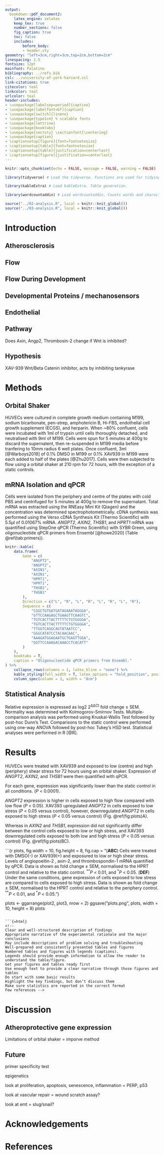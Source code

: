 ```yaml
---
output: 
  bookdown::pdf_document2:
    latex_engine: xelatex
    keep_tex: true
    number_sections: false
    fig_caption: true
    toc: false
    includes:
        before_body: 
        - header.sty
geometry: "left=3cm,right=3cm,top=2cm,bottom=2cm"
linespacing: 1.5
fontsize: 12pt
mainfont: Palatino
bibliography: ../refs.bib
csl: ../university-of-york-harvard.csl
link-citations: true
citecolor: teal
linkcolor: teal
urlcolor: teal
header-includes:
- \usepackage[labelsep=period]{caption}
- \usepackage[labelfont=bf]{caption}
- \usepackage[switch]{lineno}
- \usepackage{type1cm} % scalable fonts
- \usepackage{lettrine}
- \usepackage{booktabs}
- \usepackage{sectsty} \sectionfont{\centering}
- \usepackage{caption}
- \captionsetup[figure]{font=footnotesize}
- \captionsetup[table]{font=footnotesize}
- \captionsetup[table]{justification=centerlast}
- \captionsetup[figure]{justification=centerlast}
---
```


```r
knitr::opts_chunk$set(echo = FALSE, message = FALSE, warning = FALSE)
```

```r
library(tidyverse) # Load the tidyverse. Functions are used for tidying data and creating plots via ggplot2.

library(kableExtra) # Load kableExtra. Table generation.

library(wordcountaddin) # Load wordcountaddin. Counts words and characters in text in an R markdown document.
```

```r
source("../02-analysis.R", local = knitr::knit_global()) 
source("../03-analysis.R", local = knitr::knit_global()) 
```

# Introduction

## Atherosclerosis

## Flow

## Flow During Development

## Developmental Proteins / mechanosensors

## Endothelial

## Pathway

Does Axin, Angp2, Thrombosin-2 change if Wnt is inhibited?

## Hypothesis

XAV-939 Wnt/Beta Catenin inhibitor, acts by inhibiting tankyrase

# Methods

## Orbital Shaker

HUVECs were cultured in complete growth medium containing M199, sodium bicarbonate, pen-strep, amphotericin B, Hi-FBS, endothelial cell growth supplement (ECGS), and herparin. When \~80% confluent, cells were incubated with 1ml of trypsin until cells thoroughly detached, and neutralised with 9ml of M199. Cells were spun for 5 minutes at 400g to discard the supernatent, then re-suspended in M199 media before tranfering to 10mm radius 6 well plates. Once confluent, 3ml [@Warboys2019] of 0.1% DMSO in M199 or 0.1% XAV939 in M199 were each added to half of the plates [@Zhu2017]. Cells were then subjected to flow using a orbital shaker at 210 rpm for 72 hours, with the exception of a static controls.

## mRNA Isolation and qPCR

Cells were isolated from the periphery and centre of the plates with cold PBS and centrifuged for 5 minutes at 400g to remove the supernatant. Total mRNA was extracted using the RNEasy Mini Kit (Qiagen) and the concentration was determined spectrophotometrically. cDNA synthesis was performed using the Verso cDNA Synthesis Kit (Thermo Scientific) with 5.5μl of 0.01067% mRNA. *ANGPT2*, *AXIN2*, *THSB1*, and *HPRT1* mRNA was quantified using StepOne qPCR (Thermo Scientific) with SYBR Green, using oligonucleotide qPCR primers from Ensembl [@howe2020] (Table \@ref(tab:primers)).

```r
knitr::kable(
    data.frame(
        Gene = c(
            "ANGPT2",
            "ANGPT2",
            "AXIN1",
            "AXIN1",
            "HPRT1",
            "HPRT1",
            "THSB1",
            "THSB1"
        ),
        Direction = c("L", "R", "L", "R", "L", "R", "L", "R"),
        Sequence = c(
            "CGGCTGTGATGATAGAAATAGGGA",
            "GTTCCAAGAGCTGAAGTTCAAGTC",
            "TGTCACTTACTTTTTCTGTGGGGA",
            "TGTCACTTACTTTTTCTGTGGGGA",
            "TTGGTCAGGCAGTATAATCC",
            "GGGCATATCCTACAACAAC",
            "AAAGATGGAGAATGCTGAGTTGGA",
            "GGTTCCAAAGACAAACCTCACATT"
        )
    ),
    booktabs = T,
    caption = "Oligonucleotide qPCR primers from Ensembl."
) %>%
    collapse_rows(columns = 1, latex_hline = "none") %>%
    kable_styling(full_width = T, latex_options = "hold_position", position = "left") %>% 
    column_spec(column = 3, width = "8cm")
```

## Statistical Analysis

Relative expression is expressed as log2 2^ΔΔCt^ fold change ± SEM. Normality was determined with Kolmogorov-Smirnov Tests. Multiple-comparison analysis was performed using Kruskal-Wallis Test followed by post-hoc Dunn's Test. Comparisons to the static control were performed using one-way ANOVA followed by post-hoc Tukey's HSD test. Statistical analyses were performed in R [@R].

# Results

HUVECs were treated with XAV939 and exposed to low (centre) and high (periphery) shear stress for 72 hours using an orbital shaker. Expression of *ANGPT2*, *AXIN2*, and *THSB1* were then quantified with qPCR.

For each gene, expression was significantly lower than the static control in all conditions. (*P* \< 0.0001).

*ANGPT2* expression is higher in cells exposed to high flow compared with low flow (*P* \< 0.05). XAV393 upregulated *ANGPT2* in cells exposed to low stress (*P* \< 0.05 versus control), however, downregulated *ANGPT2* in cells exposed to high stress (*P* \< 0.05 versus control) (Fig. \@ref(fig:plots)A).

Whereas in *AXIN2* and *THSB1*, expression did not significantly differ between the control cells exposed to low or high stress, and XAV393 downregulated cells exposed to both low and high stress (*P* \< 0.05 versus control) (Fig. \@ref(fig:plots)BC).

```{r plots, fig.width = 10, fig.height = 8, fig.cap = "(**ABC**) Cells were  treated with DMSO(-) or XAV939(+) and exposured to low or high shear stress. Levels of angiopoeitin-2 , axin-2, and thrombospondin-1 mRNA quantified by qPCR. Data is shown as fold change ± SEM, normalised to the HPRT control and relative to the static control. $^{**}$*P* < 0.01, and $^*$*P* < 0.05. (**DEF**) Under the same conditions, gene expression of cells exposed to low stress are compared to cells exposed to high stress. Data is shown as fold change ± SEM, normalised to the HPRT control and relative to the periphery control. $^{**}$*P* < 0.01, and $^*$*P* < 0.05."}

plots <- ggarrange(plot2, plot3, nrow = 2)
ggsave("plots.png", plots, width = 10, height = 8)
plots
```

```{=html}
<!-- 
Clear and well-structured description of findings 
Appropriate narrative of the experimental rationale and the major conclusions 
May include descriptions of problem solving and troubleshooting
Well-prepared and consistently presented tables and figures 
Numbered tables and figures with legends (captions).
Legends should provide enough information to allow the reader to understand the table/figure.
Get your figures and tables ready first
Use enough text to provide a clear narrative through those figures and tables
Do start with some basic results
Highlight the key findings, but don’t discuss them
Make sure statistics are reported in the correct format
Few references -->
```
# Discussion

## Atheroprotective gene expression

Limitations of orbital shaker = imporve method

## Future

primer specificity test

epigenetics

look at proliferation, apoptosis, senescence, inflammation = PERP, p53

look at vascular repair = wound scratch assay?

look at emt = slug/snail?

```{=html}
<!-- Do not simply recapitulate the results
Explore the wider meaning of the results
To what extent has your investigation addressed the aims provided in the introduction?
How have your findings advanced understanding of the problem under investigation?
How do your findings relate to previous studies in this area?
Based on your findings, what new investigations might be conducted?
Work in parallel with the introduction
Don’t just give a commentary of the results
How does your work compare with previous work?
Why might you have got different results?
How could you improve the project? (Don’t just say ‘collect more data’!) -->
```
<!-- In future look at vascular repair with scratch wound assay.  Flow chamber more control over force nut expensive-->

# Acknowledgements

```{=tex}
\begin{flushright}
(`r word_count("report.Rmd")` Words) remove headers !!!
\end{flushright}
```
# References

```{=html}
<!--
# References
\setlength{\parindent}{-0.2in}
\setlength{\leftskip}{0.2in}
\setlength{\parskip}{8pt}
\vspace*{-0.2in}
\noindent
-->
```
